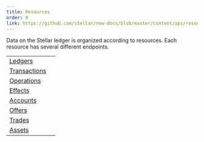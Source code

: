```yaml
---
title: Resources
order: 0
link: https://github.com/stellar/new-docs/blob/master/content/api/resources/index.mdx
---
```



Data on the Stellar ledger is organized according to resources. Each resource has several different endpoints.

<NavTable title="Resource Types">

|  |  |
| --- | --- |
| [Ledgers](./ledgers/index.mdx) |  |
| [Transactions](./transactions/index.mdx) |  |
| [Operations](./operations/index.mdx) |  |
| [Effects](./effects/index.mdx) |  |
| [Accounts](./accounts/index.mdx) |  |
| [Offers](./offers/index.mdx) |  |
| [Trades](./trades/index.mdx) |  |
| [Assets](./assets/index.mdx) |  |

</NavTable>
